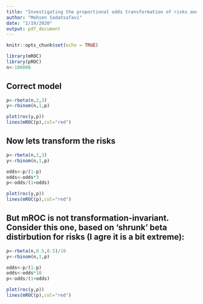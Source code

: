 ```yaml
---
title: "Investigating the proportional odds transformation of risks and its effect on mROC"
author: "Mohsen Sadatsafavi"
date: "2/19/2020"
output: pdf_document
---
```


```r
knitr::opts_chunk$set(echo = TRUE)
```



```R
library(mROC)
library(pROC)
n<-100000
```

## Correct model

```R
p<-rbeta(n,2,3)
y<-rbinom(n,1,p)

plot(roc(y,p))
lines(mROC(p),col="red")
```


## Now lets transform the risks


```R

p<-rbeta(n,2,3)
y<-rbinom(n,1,p)

odds<-p/(1-p)
odds<-odds*3
p<-odds/(1+odds)

plot(roc(y,p))
lines(mROC(p),col="red")
```


## But mROC is not transformation-invariant. Consider this one, based on 'shrunk' beta distirbution for risks (I agre it is a bit extreme):


```R

p<-rbeta(n,0.5,0.5)/10
y<-rbinom(n,1,p)

odds<-p/(1-p)
odds<-odds*10
p<-odds/(1+odds)

plot(roc(y,p))
lines(mROC(p),col="red")
```



